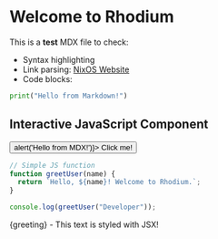 # Welcome to Rhodium

This is a **test** MDX file to check:

- Syntax highlighting
- Link parsing: [NixOS Website](https://nixos.org)
- Code blocks:

```python
print("Hello from Markdown!")
```

## Interactive JavaScript Component

<div>
  <button onClick={() => alert('Hello from MDX!')}>
    Click me!
  </button>
</div>

```javascript
// Simple JS function
function greetUser(name) {
  return `Hello, ${name}! Welcome to Rhodium.`;
}

console.log(greetUser("Developer"));
```


<p style={{color: 'blue', fontWeight: 'bold'}}>
  {greeting} - This text is styled with JSX!
</p>
